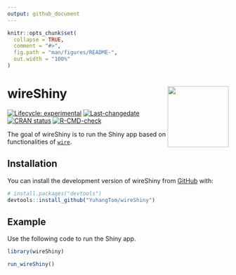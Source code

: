 ```yaml
---
output: github_document
---
```


<!-- README.md is generated from README.Rmd. Please edit that file -->

```r
knitr::opts_chunk$set(
  collapse = TRUE,
  comment = "#>",
  fig.path = "man/figures/README-",
  out.width = "100%"
)
```

# wireShiny <img src="man/figures/logo.png" align="right" height="139" alt="" />

<!-- badges: start -->
[![Lifecycle: experimental](https://img.shields.io/badge/lifecycle-experimental-orange.svg)](https://lifecycle.r-lib.org/articles/stages.html#experimental)
[![Last-changedate](https://img.shields.io/badge/last%20change-`r gsub('-', '--', Sys.Date())`-yellowgreen.svg)](https://github.com/YuhangTom/wireShiny/commits/main)
[![CRAN
status](https://www.r-pkg.org/badges/version/wireShiny.png)](https://CRAN.R-project.org/package=wireShiny)
[![R-CMD-check](https://github.com/YuhangTom/wireShiny/actions/workflows/R-CMD-check.yaml/badge.svg)](https://github.com/YuhangTom/wireShiny/actions/workflows/R-CMD-check.yaml)
<!-- !!!Add with use_github_action!!! [![Codecov test coverage](https://codecov.io/gh/YuhangTom/wireShiny/branch/main/graph/badge.svg)](https://app.codecov.io/gh/YuhangTom/wireShiny?branch=main) -->
<!-- badges: end -->

The goal of wireShiny is to run the Shiny app based on functionalities of [`wire`](https://yuhangtom.github.io/wire/).

## Installation

You can install the development version of wireShiny from [GitHub](https://github.com/) with:

``` r
# install.packages("devtools")
devtools::install_github("YuhangTom/wireShiny")
```

## Example

Use the following code to run the Shiny app.

```r
library(wireShiny)

run_wireShiny()
```

